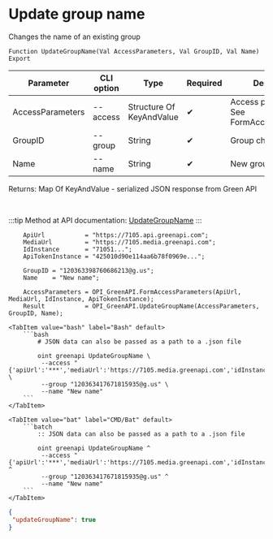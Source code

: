 ﻿---
sidebar_position: 3
description: Update group name and other functions to work with Green API in the Open Integration Package, a free open-source integration library for 1C:Enterprise 8, OneScript and CLI
keywords: [1C, 1С, 1С:Enterprise, 1С:Enterprise 8.3, API, Integration, Services, Exchange, OneScript, CLI, Green API]
---


# Update group name
 Changes the name of an existing group



`Function UpdateGroupName(Val AccessParameters, Val GroupID, Val Name) Export`

  | Parameter | CLI option | Type | Required | Description |
  |-|-|-|-|-|
  | AccessParameters | --access | Structure Of KeyAndValue | &#x2714; | Access parameters. See FormAccessParameters |
  | GroupID | --group | String | &#x2714; | Group chat identifier |
  | Name | --name | String | &#x2714; | New group chat name |

  
  Returns:  Map Of KeyAndValue - serialized JSON response from Green API

<br/>

:::tip
Method at API documentation: [UpdateGroupName](https://green-api.com/docs/api/groups/UpdateGroupName/)
:::
<br/>



```bsl title="1C:Enterprise/OneScript code example"
    ApiUrl           = "https://7105.api.greenapi.com";
    MediaUrl         = "https://7105.media.greenapi.com";
    IdInstance       = "71051...";
    ApiTokenInstance = "425010d90e114aa6b78f0969e...";

    GroupID = "120363398760686213@g.us";
    Name    = "New name";

    AccessParameters = OPI_GreenAPI.FormAccessParameters(ApiUrl, MediaUrl, IdInstance, ApiTokenInstance);
    Result           = OPI_GreenAPI.UpdateGroupName(AccessParameters, GroupID, Name);
```
 

 <Tabs>
  
    <TabItem value="bash" label="Bash" default>
        ```bash
            # JSON data can also be passed as a path to a .json file
            
            oint greenapi UpdateGroupName \
             --access "{'apiUrl':'***','mediaUrl':'https://7105.media.greenapi.com','idInstance':'7105187566','apiTokenInstance':'***'}" \
             --group "120363417671815935@g.us" \
             --name "New name"
        ```
    </TabItem>
  
    <TabItem value="bat" label="CMD/Bat" default>
        ```batch
            :: JSON data can also be passed as a path to a .json file
            
            oint greenapi UpdateGroupName ^
             --access "{'apiUrl':'***','mediaUrl':'https://7105.media.greenapi.com','idInstance':'7105187566','apiTokenInstance':'***'}" ^
             --group "120363417671815935@g.us" ^
             --name "New name"
        ```
    </TabItem>
</Tabs>


```json title="Result"
{
 "updateGroupName": true
}
```
